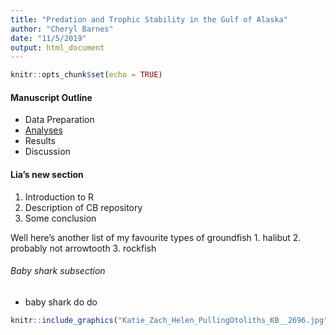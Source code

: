 ```yaml
---
title: "Predation and Trophic Stability in the Gulf of Alaska"
author: "Cheryl Barnes"
date: "11/5/2019"
output: html_document
---
```


```r
knitr::opts_chunk$set(echo = TRUE)
```

#### Manuscript Outline

- Data Preparation
- [Analyses](PredationIndex.html)
- Results
- Discussion

#### Lia's new section
1. Introduction to R
2. Description of CB repository
3. Some conclusion

Well here's another list of my favourite types of groundfish
1. halibut
2. probably not arrowtooth
3. rockfish

###### Baby shark subsection
  - baby shark do do 

```r

knitr::include_graphics("Katie_Zach_Helen_PullingOtoliths_KB__2696.jpg")
```

